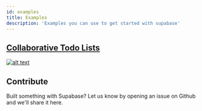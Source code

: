 ```yaml
---
id: examples
title: Examples
description: 'Examples you can use to get started with supabase'
---
```


## [Collaborative Todo Lists](https://todo-zeta.now.sh/) 

[![alt text](https://dev-to-uploads.s3.amazonaws.com/i/n48hnd9zl78a0uq68xak.png "Todo Example")](https://todo-zeta.now.sh/)

## Contribute

Built something with Supabase? Let us know by opening an issue on Github and we'll share it here.
